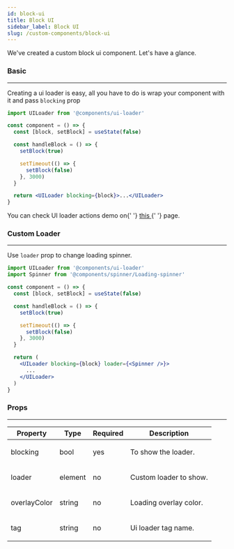 ---
id: block-ui
title: Block UI
sidebar_label: Block UI
slug: /custom-components/block-ui
---


<p>We've created a custom block ui component. Let's have a glance.</p>

### Basic

---

<p>
  Creating a ui loader is easy, all you have to do is wrap your component with it and pass <code>blocking</code> prop
</p>

```jsx
import UILoader from '@components/ui-loader'

const component = () => {
  const [block, setBlock] = useState(false)

  const handleBlock = () => {
    setBlock(true)

    setTimeout(() => {
      setBlock(false)
    }, 3000)
  }

  return <UILoader blocking={block}>...</UILoader>
}
```

<p className='my-4'>
  You can check UI loader actions demo on{' '}
  <a href='https://pixinvent.com/demo/vuexy-react-admin-dashboard-template/demo-1/components/blockui' target='_blank'>
    this
  </a>{' '}
  page.
</p>

### Custom Loader

---

<p>
  Use <code>loader</code> prop to change loading spinner.
</p>

```jsx
import UILoader from '@components/ui-loader'
import Spinner from '@components/spinner/Loading-spinner'

const component = () => {
  const [block, setBlock] = useState(false)

  const handleBlock = () => {
    setBlock(true)

    setTimeout(() => {
      setBlock(false)
    }, 3000)
  }

  return (
    <UILoader blocking={block} loader={<Spinner />}>
      ...
    </UILoader>
  )
}
```

### Props

---

<Table responsive>
  <thead>
    <tr>
      <th>Property</th>
      <th>Type</th>
      <th>Required</th>
      <th>Description</th>
    </tr>
  </thead>
  <tbody>
    <tr>
      <td>blocking</td>
      <td>bool</td>
      <td>yes</td>
      <td>
        <p className='mb-0'>To show the loader.</p>
      </td>
    </tr>
    <tr>
      <td>loader</td>
      <td>element</td>
      <td>no</td>
      <td>
        <p className='mb-0'>Custom loader to show.</p>
      </td>
    </tr>
    <tr>
      <td>overlayColor</td>
      <td>string</td>
      <td>no</td>
      <td>
        <p className='mb-0'>Loading overlay color.</p>
      </td>
    </tr>
    <tr>
      <td>tag</td>
      <td>string</td>
      <td>no</td>
      <td>
        <p className='mb-0'>Ui loader tag name.</p>
      </td>
    </tr>
  </tbody>
</Table>
